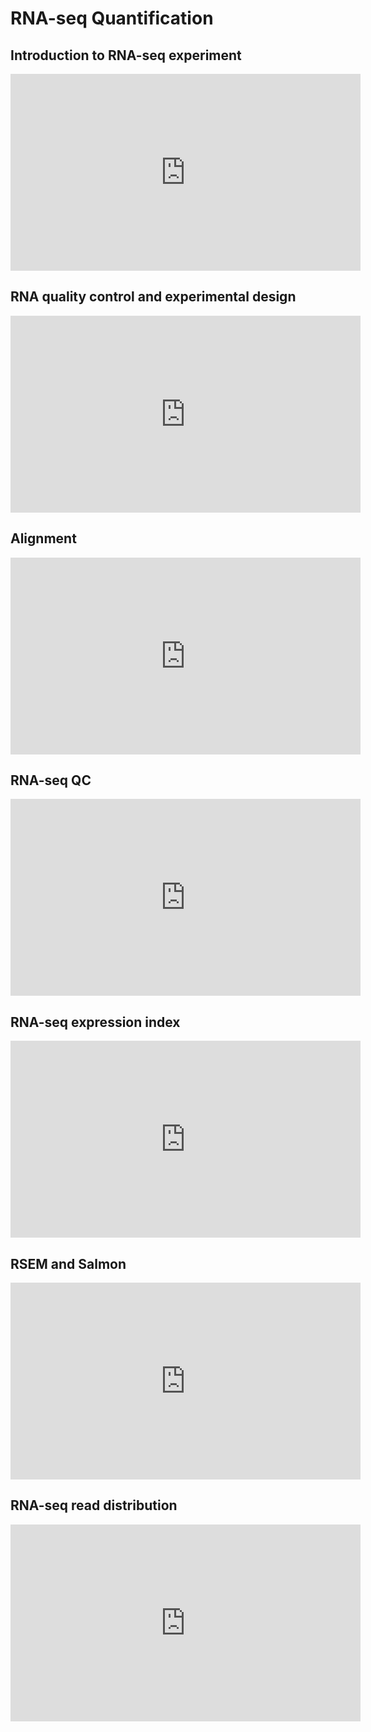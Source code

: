 # RNA-seq Quantification {#rnaseq}

## Introduction to RNA-seq experiment

<iframe width="560" height="315" src="https://www.youtube.com/embed/q0mNPvOVxqc" frameborder="0" allow="accelerometer; autoplay; clipboard-write; encrypted-media; gyroscope; picture-in-picture" allowfullscreen></iframe>

## RNA quality control and experimental design

<iframe width="560" height="315" src="https://www.youtube.com/embed/7ECKDDaUyQE" frameborder="0" allow="accelerometer; autoplay; clipboard-write; encrypted-media; gyroscope; picture-in-picture" allowfullscreen></iframe>

## Alignment

<iframe width="560" height="315" src="https://www.youtube.com/embed/pRmtkbYSnEg" frameborder="0" allow="accelerometer; autoplay; clipboard-write; encrypted-media; gyroscope; picture-in-picture" allowfullscreen></iframe>

## RNA-seq QC

<iframe width="560" height="315" src="https://www.youtube.com/embed/aJhH3dSZt20" frameborder="0" allow="accelerometer; autoplay; clipboard-write; encrypted-media; gyroscope; picture-in-picture" allowfullscreen></iframe>

## RNA-seq expression index

<iframe width="560" height="315" src="https://www.youtube.com/embed/TTUrtCY2k-w?start=30" frameborder="0" allow="accelerometer; autoplay; clipboard-write; encrypted-media; gyroscope; picture-in-picture" allowfullscreen></iframe>

## RSEM and Salmon

<iframe width="560" height="315" src="https://www.youtube.com/embed/SQlTRr6oOjE" frameborder="0" allow="accelerometer; autoplay; clipboard-write; encrypted-media; gyroscope; picture-in-picture" allowfullscreen></iframe>

## RNA-seq read distribution

<iframe width="560" height="315" src="https://www.youtube.com/embed/aVcyJcxWUzQ" frameborder="0" allow="accelerometer; autoplay; clipboard-write; encrypted-media; gyroscope; picture-in-picture" allowfullscreen></iframe>
